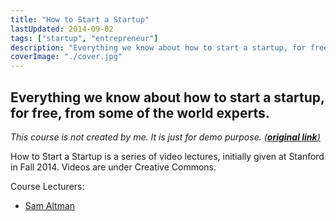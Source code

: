 ```yaml
---
title: "How to Start a Startup"
lastUpdated: 2014-09-02
tags: ["startup", "entrepreneur"]
description: "Everything we know about how to start a startup, for free, from some of the world experts."
coverImage: "./cover.jpg"
---
```


## Everything we know about how to start a startup, for free, from some of the world experts.

*This course is not created by me. It is just for demo purpose. [(__original link__)](https://startupclass.samaltman.com/)*

How to Start a Startup is a series of video lectures, initially given at Stanford in Fall 2014. Videos are under Creative Commons.

Course Lecturers:
* [Sam Altman](http://blog.samaltman.com)